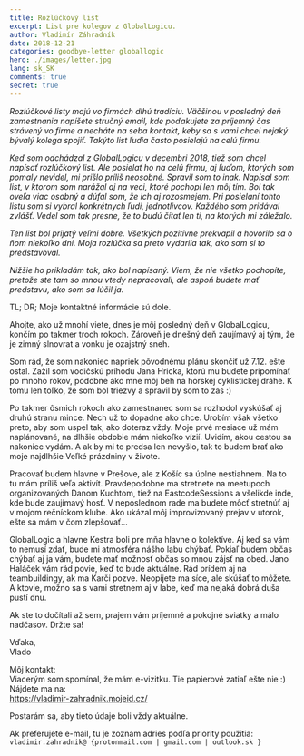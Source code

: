 ```yaml
---
title: Rozlúčkový list
excerpt: List pre kolegov z GlobalLogicu.
author: Vladimír Záhradník
date: 2018-12-21
categories: goodbye-letter globallogic
hero: ./images/letter.jpg
lang: sk_SK
comments: true
secret: true
---
```


*Rozlúčkové listy majú vo firmách dlhú tradíciu. Väčšinou v posledný deň zamestnania napíšete stručný email, kde poďakujete za príjemný čas strávený vo firme a necháte na seba kontakt, keby sa s vami chcel nejaký bývalý kolega spojiť. Takýto list ľudia často posielajú na celú firmu.*

*Keď som odchádzal z GlobalLogicu v decembri 2018, tiež som chcel napísať rozlúčkový list. Ale posielať ho na celú firmu, aj ľuďom, ktorých som pomaly nevidel, mi prišlo príliš neosobné. Spravil som to inak. Napísal som list, v ktorom som narážal aj na veci, ktoré pochopí len môj tím. Bol tak oveľa viac osobný a dúfal som, že ich aj rozosmejem. Pri posielaní tohto listu som si vybral konkrétnych ľudí, jednotlivcov. Každého som pridával zvlášť. Vedel som tak presne, že to budú čítať len tí, na ktorých mi záležalo.*

*Ten list bol prijatý veľmi dobre. Všetkých pozitívne prekvapil a hovorilo sa o ňom niekoľko dní. Moja rozlúčka sa preto vydarila tak, ako som si to predstavoval.*

*Nižšie ho prikladám tak, ako bol napísaný. Viem, že nie všetko pochopíte, pretože ste tam so mnou vtedy nepracovali, ale aspoň budete mať predstavu, ako som sa lúčil ja.*

TL; DR; Moje kontaktné informácie sú dole.

Ahojte,
ako už mnohí viete, dnes je môj posledný deň v GlobalLogicu, končím po takmer troch rokoch. Zároveň je dnešný deň zaujímavý aj tým, že je zimný slnovrat a vonku je ozajstný sneh.

Som rád, že som nakoniec napriek pôvodnému plánu skončiť už 7.12. ešte ostal. Zažil som vodičskú príhodu Jana Hricka, ktorú mu budete pripomínať po mnoho rokov, podobne ako mne môj beh na horskej cyklistickej dráhe. K tomu len toľko, že som bol triezvy a spravil by som to zas :)

Po takmer ôsmich rokoch ako zamestnanec som sa rozhodol vyskúšať aj druhú stranu mince. Nech už to dopadne ako chce. Urobím však všetko preto, aby som uspel tak, ako doteraz vždy. Moje prvé mesiace už mám naplánované, na dlhšie obdobie mám niekoľko vízií. Uvidím, akou cestou sa nakoniec vydám. A ak by mi to predsa len nevyšlo, tak to budem brať ako moje najdlhšie Veľké prázdniny v živote.

Pracovať budem hlavne v Prešove, ale z Košíc sa úplne nestiahnem. Na to tu mám príliš veľa aktivít. Pravdepodobne ma stretnete na meetupoch organizovaných Danom Kuchtom, tiež na EastcodeSessions a všelikde inde, kde bude zaujímavý hosť. V neposlednom rade ma budete môcť stretnúť aj v mojom rečníckom klube. Ako ukázal môj improvizovaný prejav v utorok, ešte sa mám v čom zlepšovať...

GlobalLogic a hlavne Kestra boli pre mňa hlavne o kolektíve. Aj keď sa vám to nemusí zdať, bude mi atmosféra nášho labu chýbať. Pokiaľ budem občas chýbať aj ja vám, budete mať možnosť občas so mnou zájsť na obed. Jano Haláček vám rád povie, keď to bude aktuálne. Rád prídem aj na teambuildingy, ak ma Karči pozve. Neopijete ma síce, ale skúšať to môžete. A ktovie, možno sa s vami stretnem aj v labe, keď ma nejaká dobrá duša pustí dnu.

Ak ste to dočítali až sem, prajem vám príjemné a pokojné sviatky a málo nadčasov. Držte sa!

Vďaka,<br />
Vlado

Môj kontakt:<br/>
Viacerým som spomínal, že mám e-vizitku. Tie papierové zatiaľ ešte nie :)<br />
Nájdete ma na:<br />
https://vladimir-zahradnik.mojeid.cz/

Postarám sa, aby tieto údaje boli vždy aktuálne.

Ak preferujete e-mail, tu je zoznam adries podľa priority použitia:<br />
`vladimir.zahradnik@ {protonmail.com | gmail.com | outlook.sk }`
